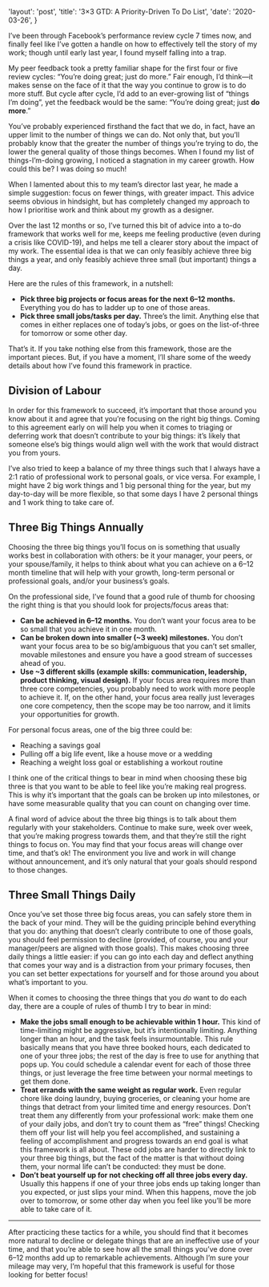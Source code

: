   'layout': 'post',
  'title': '3×3 GTD: A Priority-Driven To Do List',
  'date': '2020-03-26',
}

I’ve been through Facebook’s performance review cycle 7 times now, and finally feel like I’ve gotten a handle on how to effectively tell the story of my work; though until early last year, I found myself falling into a trap.

My peer feedback took a pretty familiar shape for the first four or five review cycles: “You’re doing great; just do more.” Fair enough, I’d think—it makes sense on the face of it that the way you continue to grow is to do more stuff. But cycle after cycle, I’d add to an ever-growing list of “things I’m doing”, yet the feedback would be the same: “You’re doing great; just **do more**.”

You’ve probably experienced firsthand the fact that we do, in fact, have an upper limit to the number of things we can do. Not only that, but you’ll probably know that the greater the number of things you’re trying to do, the lower the general quality of those things becomes. When I found my list of things-I’m-doing growing, I noticed a stagnation in my career growth. How could this be? I was doing so much!

When I lamented about this to my team’s director last year, he made a simple suggestion: focus on fewer things, with greater impact. This advice seems obvious in hindsight, but has completely changed my approach to how I prioritise work and think about my growth as a designer.

Over the last 12 months or so, I’ve turned this bit of advice into a to-do framework that works well for me, keeps me feeling productive (even during a crisis like COVID-19), and helps me tell a clearer story about the impact of my work. The essential idea is that we can only feasibly achieve three big things a year, and only feasibly achieve three small (but important) things a day. 

Here are the rules of this framework, in a nutshell: 

- **Pick three big projects or focus areas for the next 6–12 months.** Everything you do has to ladder up to one of those areas.
- **Pick three small jobs/tasks per day.** Three’s the limit. Anything else that comes in either replaces one of today’s jobs, or goes on the list-of-three for tomorrow or some other day.

That’s it. If you take nothing else from this framework, those are the important pieces. But, if you have a moment, I’ll share some of the weedy details about how I’ve found this framework in practice.

## Division of Labour
In order for this framework to succeed, it’s important that those around you know about it and agree that you’re focusing on the right big things. Coming to this agreement early on will help you when it comes to triaging or deferring work that doesn’t contribute to your big things: it’s likely that someone else’s big things would align well with the work that would distract you from yours.

I’ve also tried to keep a balance of my three things such that I always have a 2:1 ratio of professional work to personal goals, or vice versa. For example, I might have 2 big work things and 1 big personal thing for the year, but my day-to-day will be more flexible, so that some days I have 2 personal things and 1 work thing to take care of.

## Three Big Things Annually
Choosing the three big things you’ll focus on is something that usually works best in collaboration with others: be it your manager, your peers, or your spouse/family, it helps to think about what you can achieve on a 6–12 month timeline that will help with your growth, long-term personal or professional goals, and/or your business’s goals.

On the professional side, I’ve found that a good rule of thumb for choosing the right thing is that you should look for projects/focus areas that:

- **Can be achieved in 6–12 months.** You don’t want your focus area to be so small that you achieve it in one month.
- **Can be broken down into smaller (~3 week) milestones.** You don’t want your focus area to be so big/ambiguous that you can’t set smaller, movable milestones and ensure you have a good stream of successes ahead of you.
- **Use ~3 different skills (example skills: communication, leadership, product thinking, visual design).** If your focus area requires more than three core competencies, you probably need to work with more people to achieve it. If, on the other hand, your focus area really just leverages one core competency, then the scope may be too narrow, and it limits your opportunities for growth.

For personal focus areas, one of the big three could be:

- Reaching a savings goal
- Pulling off a big life event, like a house move or a wedding
- Reaching a weight loss goal or establishing a workout routine

I think one of the critical things to bear in mind when choosing these big three is that you want to be able to feel like you’re making real progress. This is why it’s important that the goals can be broken up into milestones, or have some measurable quality that you can count on changing over time.

A final word of advice about the three big things is to talk about them regularly with your stakeholders. Continue to make sure, week over week, that you’re making progress towards them, and that they’re still the right things to focus on. You may find that your focus areas will change over time, and that’s ok! The environment you live and work in will change without announcement, and it’s only natural that your goals should respond to those changes.

## Three Small Things Daily
Once you’ve set those three big focus areas, you can safely store them in the back of your mind. They will be the guiding principle behind everything that you do: anything that doesn’t clearly contribute to one of those goals, you should feel permission to decline (provided, of course, you and your manager/peers are aligned with those goals). This makes choosing three daily things a little easier: if you can go into each day and deflect anything that comes your way and is a distraction from your primary focuses, then you can set better expectations for yourself and for those around you about what’s important to you.

When it comes to choosing the three things that you _do_ want to do each day, there are a couple of rules of thumb I try to bear in mind:

- **Make the jobs small enough to be achievable within 1 hour.** This kind of time-limiting might be aggressive, but it’s intentionally limiting. Anything longer than an hour, and the task feels insurmountable. This rule basically means that you have three booked hours, each dedicated to one of your three jobs; the rest of the day is free to use for anything that pops up. You could schedule a calendar event for each of those three things, or just leverage the free time between your normal meetings to get them done.
- **Treat errands with the same weight as regular work.** Even regular chore like doing laundry, buying groceries, or cleaning your home are things that detract from your limited time and energy resources. Don’t treat them any differently from your professional work: make them one of your daily jobs, and don’t try to count them as “free” things! Checking them off your list will help you feel accomplished, and sustaining a feeling of accomplishment and progress towards an end goal is what this framework is all about. These odd jobs are harder to directly link to your three big things, but the fact of the matter is that without doing them, your normal life can’t be conducted: they must be done.
- **Don’t beat yourself up for not checking off all three jobs every day.** Usually this happens if one of your three jobs ends up taking longer than you expected, or just slips your mind. When this happens, move the job over to tomorrow, or some other day when you feel like you’ll be more able to take care of it.

***

After practicing these tactics for a while, you should find that it becomes more natural to decline or delegate things that are an ineffective use of your time, and that you’re able to see how all the small things you’ve done over 6–12 months add up to remarkable achievements. Although I’m sure your mileage may very, I’m hopeful that this framework is useful for those looking for better focus!

